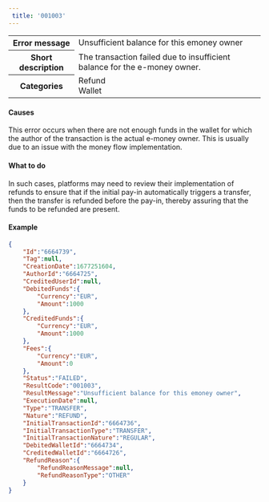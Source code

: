 ```yaml
---  
 title: '001003'  
---  
```

  
<table>
    <tbody>
        <tr>
            <th><strong>Error message</strong></th>
            <td>Unsufficient balance for this emoney owner</td>
        </tr>
        <tr>
            <th><strong>Short description</strong></th>
            <td>The transaction failed due to insufficient balance for the e-money owner.</td>
        </tr>
        <tr>
            <th><strong>Categories</strong></th>
            <td>  
<div class="label">Refund</div>  
<div class="label">Wallet</div>
</td>
        </tr>
    </tbody>
</table>  

#### Causes  

This error occurs when there are not enough funds in the wallet for which the author of the transaction is the actual e-money owner. This is usually due to an issue with the money flow implementation.  

#### What to do  

In such cases, platforms may need to review their implementation of refunds to ensure that if the initial pay-in automatically triggers a transfer, then the transfer is refunded before the pay-in, thereby assuring that the funds to be refunded are present.  

#### Example  
```json API Response
{
    "Id":"6664739",
    "Tag":null,
    "CreationDate":1677251604,
    "AuthorId":"6664725",
    "CreditedUserId":null,
    "DebitedFunds":{
        "Currency":"EUR",
        "Amount":1000
    },
    "CreditedFunds":{
        "Currency":"EUR",
        "Amount":1000
    },
    "Fees":{
        "Currency":"EUR",
        "Amount":0
    },
    "Status":"FAILED",
    "ResultCode":"001003",
    "ResultMessage":"Unsufficient balance for this emoney owner",
    "ExecutionDate":null,
    "Type":"TRANSFER",
    "Nature":"REFUND",
    "InitialTransactionId":"6664736",
    "InitialTransactionType":"TRANSFER",
    "InitialTransactionNature":"REGULAR",
    "DebitedWalletId":"6664734",
    "CreditedWalletId":"6664726",
    "RefundReason":{
        "RefundReasonMessage":null,
        "RefundReasonType":"OTHER"
    }
}
```